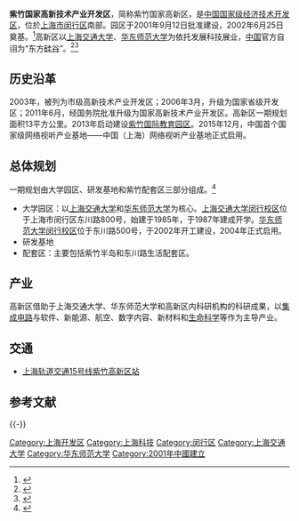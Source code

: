 {{expand||time=2016-02-29}}
{{Pathnav|中华人民共和国|上海市|闵行区}}
{{中国乡级行政区
|行政区全称 = 紫竹国家高新技术产业开发区
|景观照片文件名 = 楼前的水池 (Waterpool in front of Zizhu) - panoramio.jpg
|景观照片描述 = 
|汉语拼音 = 
|其他语言 = 
|其他语言名称 = 
|位置图文件名 = 
|位置图描述 = 
|自定义图片=
|上级行政区 = [[上海市|上海市]][[闵行区|闵行区]]
|行政区类别 = 
|行政区划代码 =  
|行政区划 = 
|村委会 = 
|居委会 = 
|建置时间 = 2001年
|领导职位 =  
|领导名称 =  
|政府驻地 =  
|毗邻 = 
|总面积 = 
|总人口 = 
|户籍人口 = 
|户籍人口年份 = 
|常住人口 = 
|常住人口年份 = 
|人口密度 =
|GDP = 
|邮政编码 =  
|电话区号 =  
|官方网站 = http://www.zizhupark.com/
|网站名称 =  
}}

'''紫竹国家高新技术产业开发区'''，简称紫竹国家高新区，是[[中国|中国]][[国家级经济技术开发区|国家级经济技术开发区]]，位於[[上海市|上海市]][[闵行区|闵行区]]南部。园区于2001年9月12日批准建设，2002年6月25日奠基。<ref>{{Cite web |url=http://www.zizhupark.com/index.php/content/index/id/1/lang/cn |title=高新区介绍 |access-date=2016-02-29 |archive-url=https://web.archive.org/web/20161220151505/http://www.zizhupark.com/index.php/content/index/id/1/lang/cn |archive-date=2016-12-20 |dead-url=yes }}</ref>高新区以[[上海交通大学|上海交通大学]]、[[华东师范大学|华东师范大学]]为依托发展科技展业，[[中国|中国]]官方自诩为“东方[[硅谷|硅谷]]”。<ref>{{Cite web |url=http://shzw.eastday.com/shzw/G/20160204/u1ai9210441.html |title=东方网 紫竹打造“东方硅谷” |access-date=2016-02-29 |archive-date=2020-11-04 |archive-url=https://web.archive.org/web/20201104045504/http://shzw.eastday.com/shzw/G/20160204/u1ai9210441.html |dead-url=no }}</ref><ref>{{Cite web |url=http://www.shobserver.com/news/detail?id=9147 |title=上海观察 |access-date=2016-02-29 |archive-date=2020-11-15 |archive-url=https://web.archive.org/web/20201115120607/https://www.shobserver.com/news/detail?id=9147 |dead-url=no }}</ref>

== 历史沿革 ==
2003年，被列为市级高新技术产业开发区；2006年3月，升级为国家省级开发区；2011年6月，经国务院批准升级为国家高新技术产业开发区。高新区一期规划面积13平方公里。2013年启动建设[[紫竹国际教育园区|紫竹国际教育园区]]。2015年12月，中国首个国家级网络视听产业基地——中国（上海）网络视听产业基地正式启用。

== 总体规划 ==
一期规划由大学园区、研发基地和紫竹配套区三部分组成。<ref>{{Cite web |url=http://www.zizhupark.com/index.php/content/index/id/4/lang/cn |title=整体规划 |access-date=2016-02-29 |archive-url=https://web.archive.org/web/20161220144923/http://www.zizhupark.com/index.php/content/index/id/4/lang/cn |archive-date=2016-12-20 |dead-url=yes }}</ref>
*大学园区：以[[上海交通大学|上海交通大学]]和[[华东师范大学|华东师范大学]]为核心。[[上海交通大学闵行校区|上海交通大学闵行校区]]位于上海市闵行区东川路800号，始建于1985年，于1987年建成开学。[[华东师范大学闵行校区|华东师范大学闵行校区]]位于东川路500号，于2002年开工建设，2004年正式启用。 
*研发基地
*配套区：主要包括紫竹半岛和东川路生活配套区。

==产业==
高新区借助于上海交通大学、华东师范大学和高新区内科研机构的科研成果，以[[集成电路|集成电路]]与软件、新能源、航空、数字内容、新材料和[[生命科学|生命科学]]等作为主导产业。

==交通==
*[[上海轨道交通15号线|上海轨道交通15号线]][[紫竹高新区站|紫竹高新区站]]

== 参考文献 ==
{{Reflist|2}}

{{-}}
{{国家级高新技术产业开发区}}
{{上海市功能性区域}}
[[Category:上海开发区|Category:上海开发区]]
[[Category:上海科技|Category:上海科技]]
[[Category:闵行区|Category:闵行区]]
[[Category:上海交通大学|Category:上海交通大学]]
[[Category:华东师范大学|Category:华东师范大学]]
[[Category:2001年中國建立|Category:2001年中國建立]]